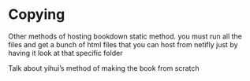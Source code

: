 # Copying

Other methods of hosting bookdown
static method. you must run all the files and get a bunch of html files that you can host from netifly just by having it look at that specific folder

Talk about yihui's method of making the book from scratch
